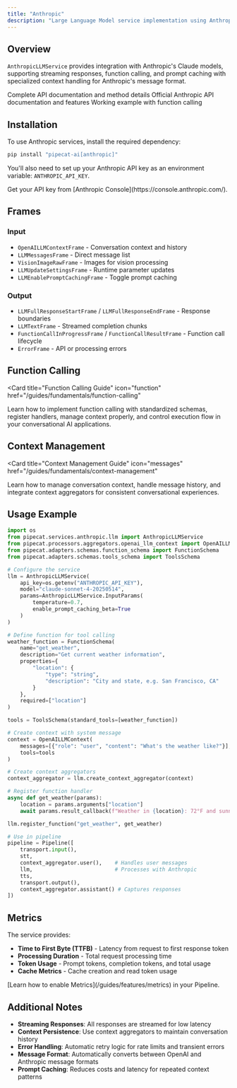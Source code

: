 ```yaml
---
title: "Anthropic"
description: "Large Language Model service implementation using Anthropic’s Claude API"
---
```


## Overview

`AnthropicLLMService` provides integration with Anthropic's Claude models, supporting streaming responses, function calling, and prompt caching with specialized context handling for Anthropic's message format.

<CardGroup cols={3}>
  <Card
    title="API Reference"
    icon="code"
    href="https://pipecat-docs--2067.org.readthedocs.build/en/2067/api/pipecat.services.anthropic.llm.html"
  >
    Complete API documentation and method details
  </Card>
  <Card
    title="Anthropic Docs"
    icon="book"
    href="https://docs.anthropic.com/en/api/messages"
  >
    Official Anthropic API documentation and features
  </Card>
  <Card
    title="Example Code"
    icon="play"
    href="https://github.com/pipecat-ai/pipecat/blob/main/examples/foundational/14a-function-calling-anthropic.py"
  >
    Working example with function calling
  </Card>
</CardGroup>

## Installation

To use Anthropic services, install the required dependency:

```bash
pip install "pipecat-ai[anthropic]"
```

You'll also need to set up your Anthropic API key as an environment variable: `ANTHROPIC_API_KEY`.

<Tip>
  Get your API key from [Anthropic Console](https://console.anthropic.com/).
</Tip>

## Frames

### Input

- `OpenAILLMContextFrame` - Conversation context and history
- `LLMMessagesFrame` - Direct message list
- `VisionImageRawFrame` - Images for vision processing
- `LLMUpdateSettingsFrame` - Runtime parameter updates
- `LLMEnablePromptCachingFrame` - Toggle prompt caching

### Output

- `LLMFullResponseStartFrame` / `LLMFullResponseEndFrame` - Response boundaries
- `LLMTextFrame` - Streamed completion chunks
- `FunctionCallInProgressFrame` / `FunctionCallResultFrame` - Function call lifecycle
- `ErrorFrame` - API or processing errors

## Function Calling

<Card
  title="Function Calling Guide"
  icon="function"
  href="/guides/fundamentals/function-calling"
>
  Learn how to implement function calling with standardized schemas, register
  handlers, manage context properly, and control execution flow in your
  conversational AI applications.
</Card>

## Context Management

<Card
  title="Context Management Guide"
  icon="messages"
  href="/guides/fundamentals/context-management"
>
  Learn how to manage conversation context, handle message history, and
  integrate context aggregators for consistent conversational experiences.
</Card>

## Usage Example

```python
import os
from pipecat.services.anthropic.llm import AnthropicLLMService
from pipecat.processors.aggregators.openai_llm_context import OpenAILLMContext
from pipecat.adapters.schemas.function_schema import FunctionSchema
from pipecat.adapters.schemas.tools_schema import ToolsSchema

# Configure the service
llm = AnthropicLLMService(
    api_key=os.getenv("ANTHROPIC_API_KEY"),
    model="claude-sonnet-4-20250514",
    params=AnthropicLLMService.InputParams(
        temperature=0.7,
        enable_prompt_caching_beta=True
    )
)

# Define function for tool calling
weather_function = FunctionSchema(
    name="get_weather",
    description="Get current weather information",
    properties={
        "location": {
            "type": "string",
            "description": "City and state, e.g. San Francisco, CA"
        }
    },
    required=["location"]
)

tools = ToolsSchema(standard_tools=[weather_function])

# Create context with system message
context = OpenAILLMContext(
    messages=[{"role": "user", "content": "What's the weather like?"}],
    tools=tools
)

# Create context aggregators
context_aggregator = llm.create_context_aggregator(context)

# Register function handler
async def get_weather(params):
    location = params.arguments["location"]
    await params.result_callback(f"Weather in {location}: 72°F and sunny")

llm.register_function("get_weather", get_weather)

# Use in pipeline
pipeline = Pipeline([
    transport.input(),
    stt,
    context_aggregator.user(),    # Handles user messages
    llm,                          # Processes with Anthropic
    tts,
    transport.output(),
    context_aggregator.assistant() # Captures responses
])
```

## Metrics

The service provides:

- **Time to First Byte (TTFB)** - Latency from request to first response token
- **Processing Duration** - Total request processing time
- **Token Usage** - Prompt tokens, completion tokens, and total usage
- **Cache Metrics** - Cache creation and read token usage

<Info>
  [Learn how to enable Metrics](/guides/features/metrics) in your Pipeline.
</Info>

## Additional Notes

- **Streaming Responses**: All responses are streamed for low latency
- **Context Persistence**: Use context aggregators to maintain conversation history
- **Error Handling**: Automatic retry logic for rate limits and transient errors
- **Message Format**: Automatically converts between OpenAI and Anthropic message formats
- **Prompt Caching**: Reduces costs and latency for repeated context patterns
